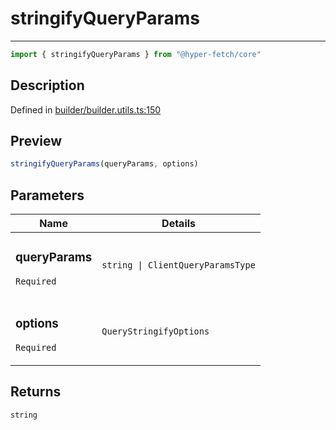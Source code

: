 

# stringifyQueryParams

<div class="api-docs__separator" data-reactroot="">

---

</div><div class="api-docs__import" data-reactroot="">

```ts
import { stringifyQueryParams } from "@hyper-fetch/core"
```

</div><div class="api-docs__section">

## Description

</div><div class="api-docs__description"><span class="api-docs__do-not-parse">



</span></div><p class="api-docs__definition">

Defined in [builder/builder.utils.ts:150](https://github.com/BetterTyped/hyper-fetch/blob/993719ed/packages/core/src/builder/builder.utils.ts#L150)

</p><div class="api-docs__section">

## Preview

</div><div class="api-docs__preview fn">

```ts
stringifyQueryParams(queryParams, options)
```

</div><div class="api-docs__section">

## Parameters

</div><div class="api-docs__parameters"><table><thead><tr><th>Name</th><th>Details</th></tr></thead><tbody><tr param-data="queryParams"><td class="api-docs__param-name required">

### queryParams 

`Required`

</td><td class="api-docs__param-type">

`string | ClientQueryParamsType`

</td></tr><tr param-data="options"><td class="api-docs__param-name required">

### options 

`Required`

</td><td class="api-docs__param-type">

`QueryStringifyOptions`

</td></tr></tbody></table></div><div class="api-docs__section">

## Returns

</div><div class="api-docs__returns">

```ts
string
```

</div>